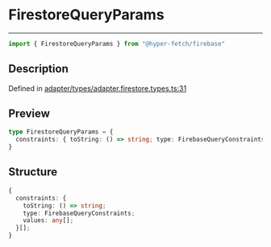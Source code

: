 

# FirestoreQueryParams

<div class="api-docs__separator" data-reactroot="">

---

</div><div class="api-docs__import" data-reactroot="">

```ts
import { FirestoreQueryParams } from "@hyper-fetch/firebase"
```

</div><div class="api-docs__section">

## Description

</div><div class="api-docs__description"><span class="api-docs__do-not-parse">



</span></div><p class="api-docs__definition">

Defined in [adapter/types/adapter.firestore.types.ts:31](https://github.com/BetterTyped/hyper-fetch/blob/c3e2c45/packages/adapter-firebase/src/adapter/types/adapter.firestore.types.ts#L31)

</p><div class="api-docs__section">

## Preview

</div><div class="api-docs__preview type">

```ts
type FirestoreQueryParams = {
  constraints: { toString: () => string; type: FirebaseQueryConstraints; values: any[] }[]; 
}
```

</div><div class="api-docs__section">

## Structure

</div><div class="api-docs__returns">

```ts
{
  constraints: {
    toString: () => string;
    type: FirebaseQueryConstraints;
    values: any[];
  }[];
}
```

</div>